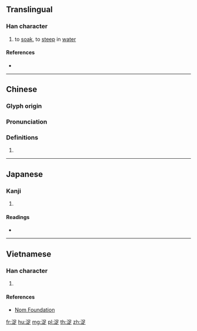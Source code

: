 {{character info/new}}
==Translingual==

===Han character===
{{Han char|rn=85|rad=水|as=07|sn=10|four=36181|canj=ERYO|ids=⿰氵足}}

# to [[soak]], to [[steep]] in [[water]]

====References====
* {{Han ref|kx=0623.270|dkj=17464|dj=1021.160|hdz=31624.030|uh=6D5E|ud=27998|bh=D255|bd=53845}}

----

==Chinese==
{{zh-forms}}

===Glyph origin===
{{Han etym}}

===Pronunciation===
{{zh-pron
|m=zhuó
|c=zuk1,zok6
|mc=y
|oc=y
|ma=
|cat=v
}}

===Definitions===
{{zh-hanzi}}

# {{rfdef|lang=zh}}

----

==Japanese==

===Kanji===
{{ja-kanji|grade=|rs=水07}}

# {{defn|lang=ja|sort=水07}}

====Readings====
* {{ja-readings|on=[[さく]] (saku), [[ざく]] (zaku)|kun=[[うるおう]] (uruou)}}

----

==Vietnamese==

===Han character===
{{vi-readings|rs=水07| hanviet = trác}}

# {{defn|lang=vi|sort=水07}}

====References====
*[http://nomfoundation.org/common/nom_details.php?codepoint=6d5e Nom Foundation]

[[fr:浞]]
[[hu:浞]]
[[mg:浞]]
[[pl:浞]]
[[th:浞]]
[[zh:浞]]